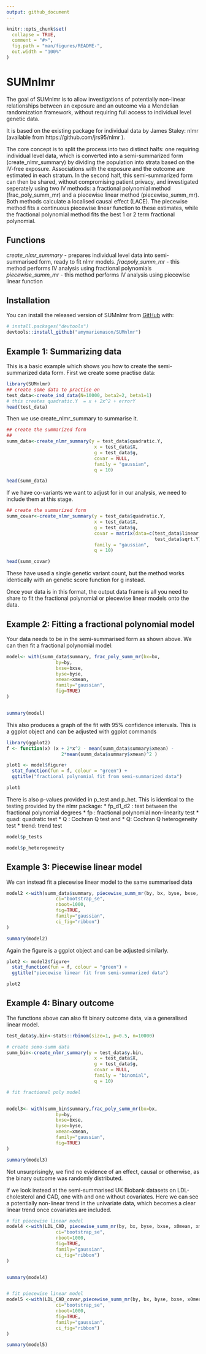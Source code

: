 ```yaml
---
output: github_document
---
```


<!-- README.md is generated from README.Rmd. Please edit that file -->

```r
knitr::opts_chunk$set(
  collapse = TRUE,
  comment = "#>",
  fig.path = "man/figures/README-",
  out.width = "100%"
)
```

# SUMnlmr

<!-- badges: start -->
<!-- badges: end -->

The goal of SUMnlmr is to allow investigations of potentially non-linear 
relationships between an exposure and an outcome via a Mendelian randomization
framework, without requiring full access to individual level genetic data.

It is based on the existing package for individual data by James Staley: nlmr 
(available from  https://github.com/jrs95/nlmr ). 

The core concept is to split the process into two distinct halfs: one requiring 
individual level data, which is converted into a semi-summarized form 
(create_nlmr_summary) by dividing the population into strata based on the 
IV-free exposure. Associations with the exposure and the outcome are estimated 
in each stratum.
In the second half, this semi-summarized form can then be shared, without 
compromising patient privacy, and investigated seperately using two IV methods:
a fractional polynomial method (frac_poly_summ_mr) and a piecewise linear method
(piecewise_summ_mr). Both methods calculate a localised causal effect (LACE). 
The piecewise method fits a continuous piecewise linear function to these 
estimates, while the fractional polynomial method fits the best 1 or 2 term 
fractional polynomial.


## Functions
*create_nlmr_summary* - prepares individual level data into semi-summarised form,
ready to fit nlmr models.
*fracpoly_summ_mr* - this method performs IV analysis using fractional 
polynomials
*piecewise_summ_mr* - this method performs IV analysis using piecewise linear 
function

## Installation

You can install the released version of SUMnlmr from 
[GitHub](https://github.com/) with:

``` r
# install.packages("devtools")
devtools::install_github("amymariemason/SUMnlmr")
```
## Example 1: Summarizing data

This is a basic example which shows you how to create the semi-summarized data 
form. First we create some practise data:

```r
library(SUMnlmr)
## create some data to practise on
test_data<-create_ind_data(N=10000, beta2=2, beta1=1)
# this creates quadratic.Y  = x + 2x^2 + errorY 
head(test_data)
```

Then we use create_nlmr_summary to summarise it.

```r

## create the summarized form
## 
summ_data<-create_nlmr_summary(y = test_data$quadratic.Y,
                                x = test_data$X,
                                g = test_data$g,
                                covar = NULL,
                                family = "gaussian",
                                q = 10)

head(summ_data)
```
If we have co-variants we want to adjust for in our analysis, we need to include
them at this stage. 

```r

## create the summarized form
summ_covar<-create_nlmr_summary(y = test_data$quadratic.Y,
                                x = test_data$X,
                                g = test_data$g,
                                covar = matrix(data=c(test_data$linear.Y,
                                                      test_data$sqrt.Y),ncol=2),
                                family = "gaussian",
                                q = 10)

head(summ_covar)
```

These have used a single genetic variant count, but the method works identically 
with an genetic score function for g instead. 

Once your data is in this format, the output data frame is all you need to share
to fit the fractional polynomial or piecewise linear models onto the data.

## Example 2: Fitting a fractional polynomial model

Your data needs to be in the semi-summarised form as shown above. We can then
fit a fractional polynomial model:

```r


model<- with(summ_data$summary, frac_poly_summ_mr(bx=bx,
                  by=by, 
                  bxse=bxse, 
                  byse=byse, 
                  xmean=xmean,
                  family="gaussian",
                  fig=TRUE)
)


summary(model)


```
This also produces a graph of the fit with 95% confidence intervals.
This is a ggplot object and can be adjusted with ggplot commands
```r
library(ggplot2)
f <- function(x) (x + 2*x^2 - mean(summ_data$summary$xmean) -
                    2*mean(summ_data$summary$xmean)^2 )

plot1 <- model$figure+ 
  stat_function(fun = f, colour = "green") +
  ggtitle("fractional polynomial fit from semi-summarized data")

plot1
```
There is also p-values provided in p_test and p_het. This is identical to the 
testing provided by the nlmr package: 
* fp_d1_d2 :  test between the fractional polynomial degrees
* fp : fractional polynomial non-linearity test 
* quad: quadratic test
* Q : Cochran Q test
and 
* Q: Cochran Q heterogeneity test
* trend: trend test

``` r
model$p_tests

model$p_heterogeneity
```

## Example 3: Piecewise linear model

We can instead fit a piecewise linear model to the same summarised data

```r

model2 <-with(summ_data$summary, piecewise_summ_mr(by, bx, byse, bxse, x0mean, xmean, xmin,xmax, 
                  ci="bootstrap_se",
                  nboot=1000, 
                  fig=TRUE,
                  family="gaussian",
                  ci_fig="ribbon")
)

summary(model2)


```
Again the figure is a ggplot object and can be adjusted similarly. 

```r
plot2 <- model2$figure+ 
  stat_function(fun = f, colour = "green") +
  ggtitle("piecewise linear fit from semi-summarized data")

plot2
```

## Example 4: Binary outcome

The functions above can also fit binary outcome data, via a generalised linear 
model. 

``` r

test_data$y.bin<-stats::rbinom(size=1, p=0.5, n=10000)

# create semo-summ data
summ_bin<-create_nlmr_summary(y = test_data$y.bin,
                                x = test_data$X,
                                g = test_data$g,
                                covar = NULL,
                                family = "binomial",
                                q = 10)

# fit fractional poly model


model3<- with(summ_bin$summary,frac_poly_summ_mr(bx=bx,
                  by=by, 
                  bxse=bxse, 
                  byse=byse, 
                  xmean=xmean,
                  family="gaussian",
                  fig=TRUE)
)

summary(model3)


```
Not unsurprisingly, we find no evidence of an effect, causal or otherwise, 
as the binary outcome was randomly distributed. 

If we look instead at the semi-summarised UK Biobank datasets on LDL-cholesterol 
and CAD, one with and one without covariates. Here we can see a potentially 
non-linear trend in the univariate data, which becomes a clear linear trend once
covariates are included.

```r

# fit piecewise linear model
model4 <-with(LDL_CAD, piecewise_summ_mr(by, bx, byse, bxse, x0mean, xmean, xmin,xmax, 
                  ci="bootstrap_se",
                  nboot=1000, 
                  fig=TRUE,
                  family="gaussian",
                  ci_fig="ribbon")
)


summary(model4)


# fit piecewise linear model
model5 <-with(LDL_CAD_covar,piecewise_summ_mr(by, bx, byse, bxse, x0mean, xmean, xmin,xmax, 
                  ci="bootstrap_se",
                  nboot=1000, 
                  fig=TRUE,
                  family="gaussian",
                  ci_fig="ribbon")
)

summary(model5)

```

